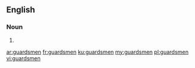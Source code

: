 ==English==

===Noun===
{{head|en|plural}}

# {{plural of|guardsman|lang=en}}

[[ar:guardsmen]]
[[fr:guardsmen]]
[[ku:guardsmen]]
[[my:guardsmen]]
[[pl:guardsmen]]
[[vi:guardsmen]]